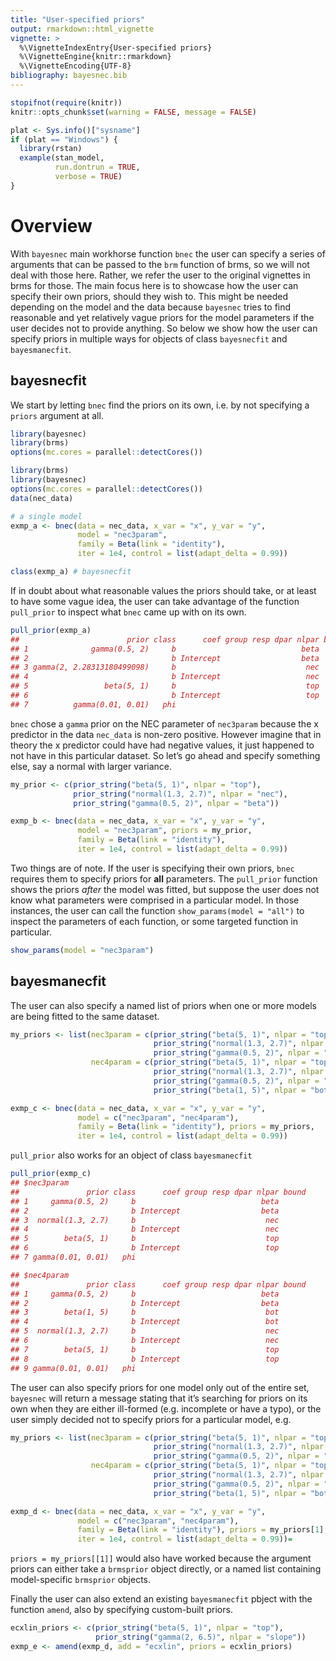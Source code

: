 ```yaml
---
title: "User-specified priors"
output: rmarkdown::html_vignette
vignette: >
  %\VignetteIndexEntry{User-specified priors}
  %\VignetteEngine{knitr::rmarkdown}
  %\VignetteEncoding{UTF-8}
bibliography: bayesnec.bib
---
```


```r
stopifnot(require(knitr))
knitr::opts_chunk$set(warning = FALSE, message = FALSE)
```

```r
plat <- Sys.info()["sysname"]
if (plat == "Windows") {
  library(rstan)
  example(stan_model,
          run.dontrun = TRUE,
          verbose = TRUE)
}
```

# Overview

With `bayesnec` main workhorse function `bnec` the user can specify a series of arguments that can be passed to the `brm` function of brms, so we will not deal with those here. Rather, we refer the user to the original vignettes in brms for those. The main focus here is to showcase how the user can specify their own priors, should they wish to. This might be needed depending on the model and the data because `bayesnec` tries to find reasonable and yet relatively vague priors for the model parameters if the user decides not to provide anything. So below we show how the user can specify priors in multiple ways for objects of class `bayesnecfit` and `bayesmanecfit`.

## bayesnecfit

We start by letting `bnec` find the priors on its own, i.e. by not specifying a `priors` argument at all.
```r
library(bayesnec)
library(brms)
options(mc.cores = parallel::detectCores())
```

```r
library(brms)
library(bayesnec)
options(mc.cores = parallel::detectCores())
data(nec_data)

# a single model
exmp_a <- bnec(data = nec_data, x_var = "x", y_var = "y",
               model = "nec3param",
               family = Beta(link = "identity"),
               iter = 1e4, control = list(adapt_delta = 0.99))

class(exmp_a) # bayesnecfit
```

If in doubt about what reasonable values the priors should take, or at least to have some vague idea, the user can take advantage of the function `pull_prior` to inspect what `bnec` came up with on its own.

```r
pull_prior(exmp_a)
##                        prior class      coef group resp dpar nlpar bound
## 1              gamma(0.5, 2)     b                            beta      
## 2                                b Intercept                  beta      
## 3 gamma(2, 2.28313180499098)     b                             nec      
## 4                                b Intercept                   nec      
## 5                 beta(5, 1)     b                             top      
## 6                                b Intercept                   top      
## 7          gamma(0.01, 0.01)   phi                                      
```

`bnec` chose a `gamma` prior on the NEC parameter of `nec3param` because the x predictor in the data `nec_data` is non-zero positive. However imagine that in theory the x predictor could have had negative values, it just happened to not have in this particular dataset. So let's go ahead and specify something else, say a normal with larger variance.

```r
my_prior <- c(prior_string("beta(5, 1)", nlpar = "top"),
              prior_string("normal(1.3, 2.7)", nlpar = "nec"),
              prior_string("gamma(0.5, 2)", nlpar = "beta"))

exmp_b <- bnec(data = nec_data, x_var = "x", y_var = "y",
               model = "nec3param", priors = my_prior,
               family = Beta(link = "identity"),
               iter = 1e4, control = list(adapt_delta = 0.99))
```

Two things are of note. If the user is specifying their own priors, `bnec` requires them to specify priors for **all** parameters. The `pull_prior` function shows the priors *after* the model was fitted, but suppose the user does not know what parameters were comprised in a particular model. In those instances, the user can call the function `show_params(model = "all")` to inspect the parameters of each function, or some targeted function in particular.

```r
show_params(model = "nec3param")
```

## bayesmanecfit

The user can also specify a named list of priors when one or more models are being fitted to the same dataset.

```r
my_priors <- list(nec3param = c(prior_string("beta(5, 1)", nlpar = "top"),
                                prior_string("normal(1.3, 2.7)", nlpar = "nec"),
                                prior_string("gamma(0.5, 2)", nlpar = "beta")),
                  nec4param = c(prior_string("beta(5, 1)", nlpar = "top"),
                                prior_string("normal(1.3, 2.7)", nlpar = "nec"),
                                prior_string("gamma(0.5, 2)", nlpar = "beta"),
                                prior_string("beta(1, 5)", nlpar = "bot")))

exmp_c <- bnec(data = nec_data, x_var = "x", y_var = "y",
               model = c("nec3param", "nec4param"),
               family = Beta(link = "identity"), priors = my_priors,
               iter = 1e4, control = list(adapt_delta = 0.99))
```

`pull_prior` also works for an object of class `bayesmanecfit`

```r
pull_prior(exmp_c)
## $nec3param
##               prior class      coef group resp dpar nlpar bound
## 1     gamma(0.5, 2)     b                            beta      
## 2                       b Intercept                  beta      
## 3  normal(1.3, 2.7)     b                             nec      
## 4                       b Intercept                   nec      
## 5        beta(5, 1)     b                             top      
## 6                       b Intercept                   top      
## 7 gamma(0.01, 0.01)   phi                                      

## $nec4param
##               prior class      coef group resp dpar nlpar bound
## 1     gamma(0.5, 2)     b                            beta      
## 2                       b Intercept                  beta      
## 3        beta(1, 5)     b                             bot      
## 4                       b Intercept                   bot      
## 5  normal(1.3, 2.7)     b                             nec      
## 6                       b Intercept                   nec      
## 7        beta(5, 1)     b                             top      
## 8                       b Intercept                   top      
## 9 gamma(0.01, 0.01)   phi                                      
```

The user can also specify priors for one model only out of the entire set, `bayesnec` will return a message stating that it's searching for priors on its own when they are either ill-formed (e.g. incomplete or have a typo), or the user simply decided not to specify priors for a particular model, e.g.

```r
my_priors <- list(nec3param = c(prior_string("beta(5, 1)", nlpar = "top"),
                                prior_string("normal(1.3, 2.7)", nlpar = "nec"),
                                prior_string("gamma(0.5, 2)", nlpar = "beta")),
                  nec4param = c(prior_string("beta(5, 1)", nlpar = "top"),
                                prior_string("normal(1.3, 2.7)", nlpar = "nec"),
                                prior_string("gamma(0.5, 2)", nlpar = "beta"),
                                prior_string("beta(1, 5)", nlpar = "bot")))

exmp_d <- bnec(data = nec_data, x_var = "x", y_var = "y",
               model = c("nec3param", "nec4param"),
               family = Beta(link = "identity"), priors = my_priors[1],
               iter = 1e4, control = list(adapt_delta = 0.99))=
```

`priors = my_priors[[1]]` would also have worked because the argument priors can either take a `brmsprior` object directly, or a named list containing model-specific `brmsprior` objects.

Finally the user can also extend an existing `bayesmanecfit` pbject with the function `amend`, also by specifying custom-built priors.

```r
ecxlin_priors <- c(prior_string("beta(5, 1)", nlpar = "top"),
                   prior_string("gamma(2, 6.5)", nlpar = "slope"))
exmp_e <- amend(exmp_d, add = "ecxlin", priors = ecxlin_priors)
```
